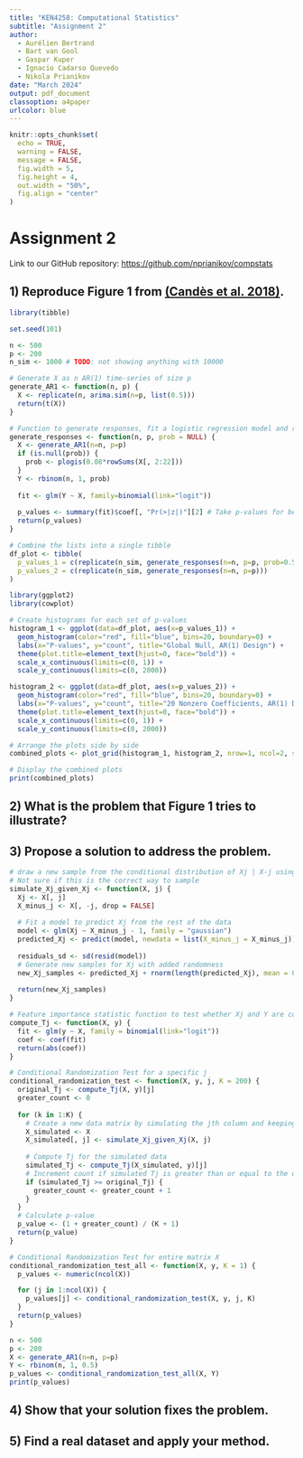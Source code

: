 ```yaml
---
title: "KEN4258: Computational Statistics"
subtitle: "Assignment 2"
author: 
  - Aurélien Bertrand
  - Bart van Gool
  - Gaspar Kuper
  - Ignacio Cadarso Quevedo
  - Nikola Prianikov
date: "March 2024"
output: pdf_document
classoption: a4paper
urlcolor: blue
---
```


```r
knitr::opts_chunk$set(
  echo = TRUE,
  warning = FALSE, 
  message = FALSE, 
  fig.width = 5, 
  fig.height = 4, 
  out.width = "50%", 
  fig.align = "center"
)
```

# Assignment 2

Link to our GitHub repository: <https://github.com/nprianikov/compstats>

## 1) Reproduce Figure 1 from [(Candès et al. 2018)](https://arxiv.org/abs/1610.02351).

```r
library(tibble)

set.seed(101)

n <- 500
p <- 200
n_sim <- 1000 # TODO: not showing anything with 10000

# Generate X as n AR(1) time-series of size p
generate_AR1 <- function(n, p) {
  X <- replicate(n, arima.sim(n=p, list(0.5)))
  return(t(X))
}

# Function to generate responses, fit a logistic regression model and return individual p-values
generate_responses <- function(n, p, prob = NULL) {
  X <- generate_AR1(n=n, p=p)
  if (is.null(prob)) {
    prob <- plogis(0.08*rowSums(X[, 2:22]))
  }
  Y <- rbinom(n, 1, prob)
  
  fit <- glm(Y ~ X, family=binomial(link="logit"))
  
  p_values <- summary(fit)$coef[, "Pr(>|z|)"][2] # Take p-values for beta_1 only
  return(p_values)
}

# Combine the lists into a single tibble
df_plot <- tibble(
  p_values_1 = c(replicate(n_sim, generate_responses(n=n, p=p, prob=0.5))),
  p_values_2 = c(replicate(n_sim, generate_responses(n=n, p=p)))
)
```


```r
library(ggplot2)
library(cowplot)

# Create histograms for each set of p-values
histogram_1 <- ggplot(data=df_plot, aes(x=p_values_1)) + 
  geom_histogram(color="red", fill="blue", bins=20, boundary=0) +
  labs(x="P-values", y="count", title="Global Null, AR(1) Design") +
  theme(plot.title=element_text(hjust=0, face="bold")) +
  scale_x_continuous(limits=c(0, 1)) +
  scale_y_continuous(limits=c(0, 2000))

histogram_2 <- ggplot(data=df_plot, aes(x=p_values_2)) + 
  geom_histogram(color="red", fill="blue", bins=20, boundary=0) +
  labs(x="P-values", y="count", title="20 Nonzero Coefficients, AR(1) Design") +
  theme(plot.title=element_text(hjust=0, face="bold")) +
  scale_x_continuous(limits=c(0, 1)) +
  scale_y_continuous(limits=c(0, 2000))

# Arrange the plots side by side
combined_plots <- plot_grid(histogram_1, histogram_2, nrow=1, ncol=2, shareY=TRUE)

# Display the combined plots
print(combined_plots)
```

## 2) What is the problem that Figure 1 tries to illustrate?

## 3) Propose a solution to address the problem.

```r
# draw a new sample from the conditional distribution of Xj | X-j using a random number generator
# Not sure if this is the correct way to sample
simulate_Xj_given_Xj <- function(X, j) {
  Xj <- X[, j] 
  X_minus_j <- X[, -j, drop = FALSE]
  
  # Fit a model to predict Xj from the rest of the data
  model <- glm(Xj ~ X_minus_j - 1, family = "gaussian") 
  predicted_Xj <- predict(model, newdata = list(X_minus_j = X_minus_j))
  
  residuals_sd <- sd(resid(model))
  # Generate new samples for Xj with added randomness
  new_Xj_samples <- predicted_Xj + rnorm(length(predicted_Xj), mean = 0, sd = residuals_sd)
  
  return(new_Xj_samples)
}

# Feature importance statistic function to test whether Xj and Y are conditionally independent.
compute_Tj <- function(X, y) {
  fit <- glm(y ~ X, family = binomial(link="logit"))
  coef <- coef(fit)
  return(abs(coef))
}

# Conditional Randomization Test for a specific j
conditional_randomization_test <- function(X, y, j, K = 200) {
  original_Tj <- compute_Tj(X, y)[j]
  greater_count <- 0
  
  for (k in 1:K) {
    # Create a new data matrix by simulating the jth column and keeping the remaining columns the same
    X_simulated <- X
    X_simulated[, j] <- simulate_Xj_given_Xj(X, j)
    
    # Compute Tj for the simulated data
    simulated_Tj <- compute_Tj(X_simulated, y)[j]
    # Increment count if simulated Tj is greater than or equal to the original Tj
    if (simulated_Tj >= original_Tj) {
      greater_count <- greater_count + 1
    }
  }
  # Calculate p-value
  p_value <- (1 + greater_count) / (K + 1)
  return(p_value)
}

# Conditional Randomization Test for entire matrix X
conditional_randomization_test_all <- function(X, y, K = 1) {
  p_values <- numeric(ncol(X))

  for (j in 1:ncol(X)) {
    p_values[j] <- conditional_randomization_test(X, y, j, K)
  }
  return(p_values)
}

n <- 500
p <- 200
X <- generate_AR1(n=n, p=p)
Y <- rbinom(n, 1, 0.5)
p_values <- conditional_randomization_test_all(X, Y)
print(p_values)
```


## 4) Show that your solution fixes the problem.

## 5) Find a real dataset and apply your method.
